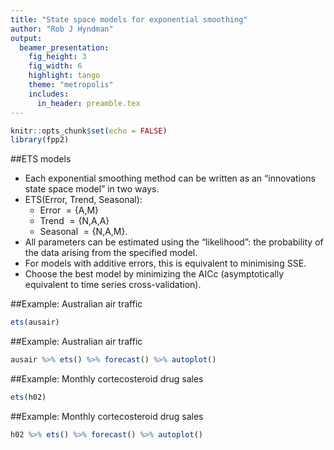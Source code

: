 ```yaml
---
title: "State space models for exponential smoothing"
author: "Rob J Hyndman"
output:
  beamer_presentation:
    fig_height: 3
    fig_width: 6
    highlight: tango
    theme: "metropolis"
    includes:
      in_header: preamble.tex
---
```


```r
knitr::opts_chunk$set(echo = FALSE)
library(fpp2)
```

##ETS models

   * Each exponential smoothing method can be written as an "innovations state space model" in two ways.
   * ETS(Error, Trend, Seasonal):
      * Error $=\{$A,M$\}$
      * Trend $=\{$N,A,A\damped$\}$
      * Seasonal $=\{$N,A,M$\}$.
  * All parameters can be estimated using the "likelihood":  the probability of the data arising from the specified model.
  * For models with additive errors, this is equivalent to minimising SSE.
  * Choose the best model by minimizing the AICc (asymptotically equivalent to time series cross-validation).


##Example: Australian air traffic
\fontsize{10}{10}\sf

```r
ets(ausair)
```

##Example: Australian air traffic

```r
ausair %>% ets() %>% forecast() %>% autoplot()
```

##Example: Monthly cortecosteroid drug sales
\fontsize{8}{8}\sf

```r
ets(h02)
```

##Example: Monthly cortecosteroid drug sales

```r
h02 %>% ets() %>% forecast() %>% autoplot()
```
